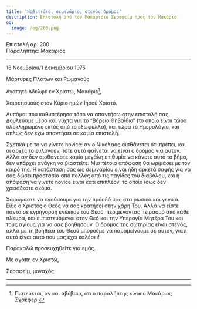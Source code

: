 ```yaml
---
title: 'Νοβιτιάτο, σεμινάριο, στενός δρόμος'
description: Επιστολή από τον Μακαριστό Σεραφείμ προς τον Μακάριο.
og:
  image: /og/200.png
---
```


<div style={{textAlign:'right', fontFamily:'monospace'}}>Επιστολή αρ. 200</div>
<div style={{textAlign:'left', fontFamily:'monospace'}}>Παραλήπτης: Μακάριος</div>

---

18 Νοεμβρίου/1 Δεκεμβρίου 1975

Μάρτυρες Πλάτων και Ρωμανούς

Αγαπητέ Αδελφέ εν Χριστώ, Μακάριε[^1],

Χαιρετισμούς στον Κύριο ημών Ιησού Χριστό.

Λυπάμαι που καθυστέρησα τόσο να απαντήσω στην επιστολή σας. Δουλεύαμε μέρα και νύχτα για το “Βόρειο Θηβαΐδιο” (το οποίο είναι τώρα ολοκληρωμένο εκτός από το εξώφυλλο), και τώρα το Ημερολόγιο, και απλώς δεν έχω απαντήσει σε καμία επιστολή.

Σχετικά με το να γίνετε novice: αν ο Νικόλαος αισθάνεται ότι πρέπει, και οι αρχές το ευλογούν, τότε αυτό φαίνεται να είναι ο δρόμος για αυτόν. Αλλά αν δεν αισθάνεστε καμία μεγάλη επιθυμία να κάνετε αυτό το βήμα, δεν υπάρχει ανάγκη να βιαστείτε. Μια τέτοια απόφαση θα ωριμάσει με τον καιρό της. Η κατάσταση σας ως σεμιναρίου είναι ήδη αρκετά σαφής για να σας δώσει προστασία από πολλές από τις παγίδες του διαβόλου, και η απόφαση να γίνετε novice είναι κάτι επιπλέον, το οποίο ίσως δεν χρειάζεστε ακόμα.

Χαιρόμαστε να ακούσουμε για την πρόοδό σας στα ρωσικά και γενικά. Είθε ο Χριστός ο Θεός να σας κρατήσει στην χάρη Του. Αλλά να είστε πάντα σε εγρήγορση ενώπιον του Θεού, περιμένοντας πειρασμό από κάθε πλευρά, και εμπιστευόμενοι στον Θεό και την Υπεραγία Μητέρα Του και τους αγίους για να σας βοηθήσουν. Ο δρόμος της σωτηρίας είναι στενός, αλλά με τη βοήθεια του Θεού μπορούμε να παραμείνουμε σε αυτόν, γιατί αυτό είναι αυτό που μας έχει καλέσει!

Παρακαλώ προσευχηθείτε για εμάς.

Με αγάπη εν Χριστώ,

Σεραφείμ, μοναχός

---

[^1]: Πιστεύεται, αν και αβέβαιο, ότι ο παραλήπτης είναι ο Μακάριος Σχάεφερ.
